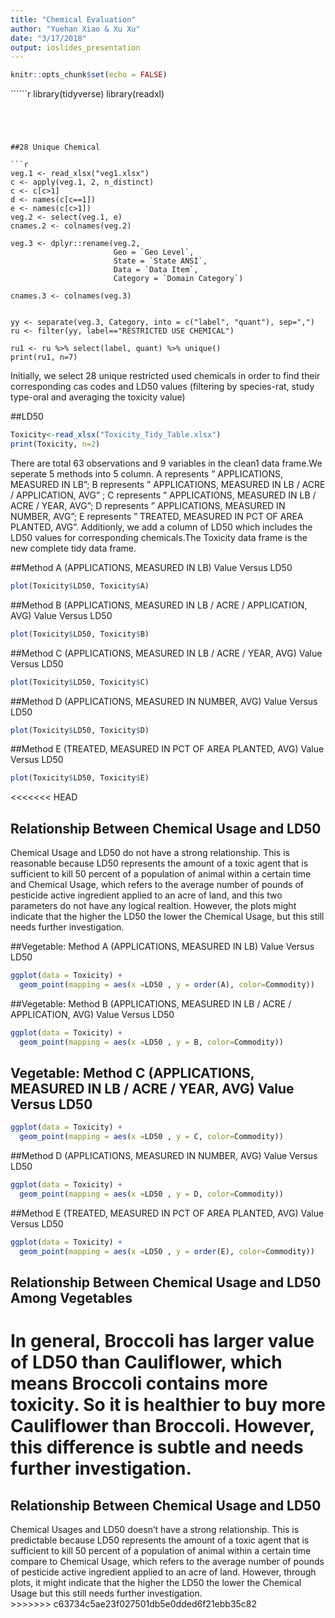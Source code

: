 ```yaml
---
title: "Chemical Evaluation"
author: "Yuehan Xiao & Xu Xu"
date: "3/17/2018"
output: ioslides_presentation
---
```


```r
knitr::opts_chunk$set(echo = FALSE)
```

``````r

library(tidyverse)
library(readxl)

```




##28 Unique Chemical

```r
veg.1 <- read_xlsx("veg1.xlsx")
c <- apply(veg.1, 2, n_distinct)
c <- c[c>1]
d <- names(c[c==1])
e <- names(c[c>1])
veg.2 <- select(veg.1, e)
cnames.2 <- colnames(veg.2)

veg.3 <- dplyr::rename(veg.2, 
                       Geo = `Geo Level`, 
                       State = `State ANSI`,
                       Data = `Data Item`,
                       Category = `Domain Category`)

cnames.3 <- colnames(veg.3)


yy <- separate(veg.3, Category, into = c("label", "quant"), sep=",")
ru <- filter(yy, label=="RESTRICTED USE CHEMICAL")

ru1 <- ru %>% select(label, quant) %>% unique()
print(ru1, n=7)

```
Initially, we select 28 unique restricted used chemicals in order to find their corresponding cas codes and LD50 values (filtering by species-rat, study type-oral and averaging the toxicity value)

##LD50 
```r
Toxicity<-read_xlsx("Toxicity_Tidy_Table.xlsx")
print(Toxicity, n=2)

```
There are total 63 observations and 9 variables in the clean1 data frame.We seperate 5 methods into 5 column. A represents " APPLICATIONS, MEASURED IN LB"; B represents " APPLICATIONS, MEASURED IN LB / ACRE / APPLICATION, AVG" ; C represents " APPLICATIONS, MEASURED IN LB / ACRE / YEAR, AVG"; D represents " APPLICATIONS, MEASURED IN NUMBER, AVG"; E represents " TREATED, MEASURED IN PCT OF AREA PLANTED, AVG". Additionly, we add a column of LD50 which includes the LD50 values for corresponding chemicals.The Toxicity data frame is the new complete tidy data frame.


##Method A (APPLICATIONS, MEASURED IN LB) Value Versus LD50 
```r
plot(Toxicity$LD50, Toxicity$A)
```

##Method B (APPLICATIONS, MEASURED IN LB / ACRE / APPLICATION, AVG) Value Versus LD50 
```r
plot(Toxicity$LD50, Toxicity$B)
```

##Method C (APPLICATIONS, MEASURED IN LB / ACRE / YEAR, AVG) Value Versus LD50 
```r
plot(Toxicity$LD50, Toxicity$C)
```

##Method D (APPLICATIONS, MEASURED IN NUMBER, AVG) Value Versus LD50 
```r
plot(Toxicity$LD50, Toxicity$D)
```

##Method E (TREATED, MEASURED IN PCT OF AREA PLANTED, AVG) Value Versus LD50 
```r
plot(Toxicity$LD50, Toxicity$E)
```
<<<<<<< HEAD

## Relationship Between Chemical Usage and LD50
Chemical Usage and LD50 do not have a strong relationship. This is reasonable because LD50 represents the amount of a toxic agent that is sufficient to kill 50 percent of a population of animal within a certain time and Chemical Usage, which refers to the average number of pounds of pesticide active ingredient applied to an acre of land, and this two parameters do not have any logical realtion. However, the plots might indicate that the higher the LD50 the lower the Chemical Usage, but this still needs further investigation.

##Vegetable: Method A (APPLICATIONS, MEASURED IN LB) Value Versus LD50 
```r
ggplot(data = Toxicity) + 
  geom_point(mapping = aes(x =LD50 , y = order(A), color=Commodity))
```

##Vegetable: Method B (APPLICATIONS, MEASURED IN LB / ACRE / APPLICATION, AVG) Value Versus LD50
```r
ggplot(data = Toxicity) + 
  geom_point(mapping = aes(x =LD50 , y = B, color=Commodity))
```

## Vegetable: Method C (APPLICATIONS, MEASURED IN LB / ACRE / YEAR, AVG) Value Versus LD50 
```r
ggplot(data = Toxicity) + 
  geom_point(mapping = aes(x =LD50 , y = C, color=Commodity))
```

##Method D (APPLICATIONS, MEASURED IN NUMBER, AVG) Value Versus LD50 
```r
ggplot(data = Toxicity) + 
  geom_point(mapping = aes(x =LD50 , y = D, color=Commodity))
```

##Method E (TREATED, MEASURED IN PCT OF AREA PLANTED, AVG) Value Versus LD50 
```r
ggplot(data = Toxicity) + 
  geom_point(mapping = aes(x =LD50 , y = order(E), color=Commodity))

```

## Relationship Between Chemical Usage and LD50 Among Vegetables
In general, Broccoli has larger value of LD50 than Cauliflower, which means Broccoli contains more toxicity. So it is healthier to buy more Cauliflower than Broccoli. However, this difference is subtle and needs further investigation.
=======
## Relationship Between Chemical Usage and LD50
Chemical Usages and LD50 doesn't have a strong relationship. This is predictable because LD50 represents the amount of a toxic agent that is sufficient to kill 50 percent of a population of animal within a certain time compare to Chemical Usage, which refers to the average number of pounds of pesticide active ingredient applied to an acre of land. However, through plots, it might indicate that the higher the LD50 the lower the Chemical Usage but this still needs further investigation.  
>>>>>>> c63734c5ae23f027501db5e0dded6f21ebb35c82
